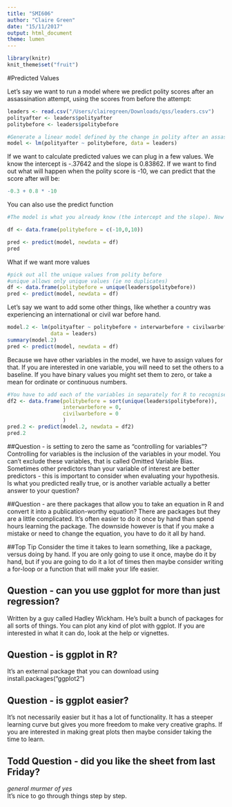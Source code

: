 ```yaml
---
title: "SMI606"
author: "Claire Green"
date: "15/11/2017"
output: html_document
theme: lumen
---
```

```r
library(knitr)
knit_theme$set("fruit")
```
#Predicted Values

Let’s say we want to run a model where we predict polity scores after an assassination attempt, using the scores from before the attempt:
```r
leaders <- read.csv("/Users/clairegreen/Downloads/qss/leaders.csv")
polityafter <- leaders$polityafter
politybefore <- leaders$politybefore
```

```r
#Generate a linear model defined by the change in polity after an assassination attempt
model <- lm(polityafter ~ politybefore, data = leaders)
```

If we want to calculate predicted values we can plug in a few values. We know the intercept is -.37642 and the slope is 0.83862. If we want to find out what will happen when the polity score is -10, we can predict that the score after will be:

```r
-0.3 + 0.8 * -10
```

You can also use the predict function

```r
#The model is what you already know (the intercept and the slope). New data (df) are the new variables you want to find the predicted value for.

df <- data.frame(politybefore = c(-10,0,10))

pred <- predict(model, newdata = df)
pred 
```

What if we want more values

```r
#pick out all the unique values from polity before
#unique allows only unique values (ie no duplicates)
df <- data.frame(politybefore = unique(leaders$politybefore))
pred <- predict(model, newdata = df)

```

Let's say we want to add some other things, like whether a country was experiencing an international or civil war before hand.

```r
model.2 <- lm(polityafter ~ politybefore + interwarbefore + civilwarbefore,
              data = leaders)
summary(model.2)
pred <- predict(model, newdata = df)
```

Because we have other variables in the model, we have to assign values for that. If you are interested in one variable, you will need to set the others to a baseline. If you have binary values you might set them to zero, or take a mean for ordinate or continuous numbers. 

```r
#You have to add each of the variables in separately for R to recognise them when calculating the prediction.
df2 <- data.frame(politybefore = sort(unique(leaders$politybefore)),
                  interwarbefore = 0,
                  civilwarbefore = 0
                  )
pred.2 <- predict(model.2, newdata = df2)
pred.2
```

##Question - is setting to zero the same as "controlling for variables"?
Controlling for variables is the inclusion of the variables in your model. You can't exclude these variables, that is called Omitted Variable Bias. Sometimes other predictors than your variable of interest are better predictors - this is important to consider when evaluating your hypothesis. Is what you predicted really true, or is another variable actually a better answer to your question? 


##Question - are there packages that allow you to take an equation in R and convert it into a publication-worthy equation?
There are packages but they are a little complicated. It's often easier to do it once by hand than spend hours learning the package. The downside however is that if you make a mistake or need to change the equation, you have to do it all by hand.

##Top Tip
Consider the time it takes to learn something, like a package, versus doing by hand. If you are only going to use it once, maybe do it by hand, but if you are going to do it a lot of times then maybe consider writing a for-loop or a function that will make your life easier.

## Question - can you use ggplot for more than just regression?
Written by a guy called Hadley Wickham. He's built a bunch of packages for all sorts of things. You can plot any kind of plot with ggplot. If you are interested in what it can do, look at the help or vignettes.

## Question - is ggplot in R?
It's an external package that you can download using install.packages("ggplot2")

## Question - is ggplot easier?
It's not necessarily easier but it has a lot of functionality. It has a steeper learning curve but gives you more freedom to make very creative graphs. If you are interested in making great plots then maybe consider taking the time to learn.

## Todd Question - did you like the sheet from last Friday?
*general murmer of yes*   
It's nice to go through things step by step. 
